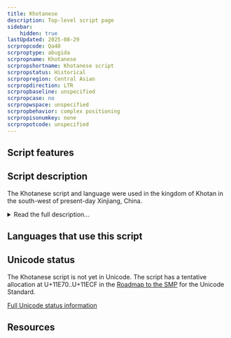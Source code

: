 ```yaml
---
title: Khotanese
description: Top-level script page
sidebar:
    hidden: true
lastUpdated: 2025-08-29
scrpropcode: Qa40
scrproptype: abugida
scrpropname: Khotanese
scrpropshortname: Khotanese script
scrpropstatus: Historical
scrpropregion: Central Asian
scrpropdirection: LTR
scrpropbaseline: unspecified
scrpropcase: no
scrpropwspace: unspecified
scrpropbehavior: complex positioning
scrpropisonumkey: none
scrpropotcode: unspecified
---
```



## Script features

<ScriptInfo />

## Script description

The Khotanese script and language were used in the kingdom of Khotan in the south-west of present-day Xinjiang, China.

<details>
<summary>Read the full description...</summary>The Khotanese people were of Iranian descent and spoke an Indo-Iranian language.

Khotan lay along the Silk Road and was the first place outside of China (as China’s borders lay at that time) to begin cultivating silk. It was also a centre for the study and practice of Mahayana Buddhism. As a result, many languages including Chinese, Sanskrit, Prakrit and Tibetan were spoken there. Sanskrit and Prakrit were written in Khotan in a northern form of the [Brahmi](/scrlang/scripts/brah) script, called Gupta, from which the Khotanese script descended.

Khotanese is an abugida, similar in structure to [Tibetan](/scrlang/scripts/Tibt) with which it shares common origins. Characters were made up of a base radical with one or more vowel marks appended to it to change the quality of the following vowel from the “default” or inherent /a/ to either /i/, /u/ or /e/.

_This script is not currently recognized by the [ISO 15924 standard](http://www.unicode.org/iso15924/), but is included in ScriptSource for research purposes. If you have any information on this script, please add the information to this site. Your contributions can be a great help in refining and expanding the ISO 15924 standard. The [Script Encoding Initiative](http://www.linguistics.berkeley.edu/sei/) is working to support the inclusion of this script in the standard, and contributions here will support their efforts._
</details>

## Languages that use this script

<WsList script='Qa40' wsMax='5' />

## Unicode status

The Khotanese script is not yet in Unicode. The script has a tentative allocation at U+11E70..U+11ECF in the [Roadmap to the SMP](http://www.unicode.org/roadmaps/smp/) for the Unicode Standard.


[Full Unicode status information](/scrlang/unicode/qa40-unicode)

## Resources

<ScriptResources detailSummary='seemore' />

